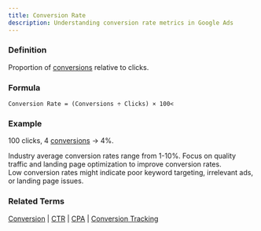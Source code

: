 ```yaml
---
title: Conversion Rate
description: Understanding conversion rate metrics in Google Ads
---
```



### Definition
Proportion of [conversions](/metrics/conversion) relative to clicks.

### Formula
```
Conversion Rate = (Conversions ÷ Clicks) × 100<
```

### Example
100 clicks, 4 [conversions](/metrics/conversion) → 4%.

<Aside type="tip">
Industry average conversion rates range from 1-10%. Focus on quality traffic and landing page optimization to improve conversion rates.
</Aside>

<Aside type="caution">
Low conversion rates might indicate poor keyword targeting, irrelevant ads, or landing page issues.
</Aside>

### Related Terms
[Conversion](/metrics/conversion) | [CTR](/metrics/ctr) | [CPA](/metrics/cpa) | [Conversion Tracking](/optimization/conversion-tracking)